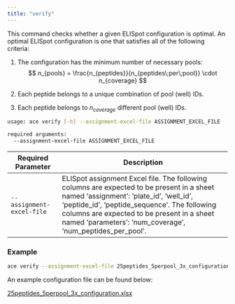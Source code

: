 ```yaml
---
title: "verify"
---
```


This command checks whether a given ELISpot configuration is optimal. An optimal ELISpot configuration is one that satisfies all of the following criteria:

1. The configuration has the minimum number of necessary pools: $$ n_{pools} = \frac{n_{peptides}}{n_{peptides\;per\;pool}} \cdot n_{coverage} $$

2. Each peptide belongs to a unique combination of pool (well) IDs.

3. Each peptide belongs to $n_{coverage}$ different pool (well) IDs.

```bash
usage: ace verify [-h] --assignment-excel-file ASSIGNMENT_EXCEL_FILE

required arguments:
  --assignment-excel-file ASSIGNMENT_EXCEL_FILE
```

| Required Parameter          | Description                                                                               |
| --------------------------- | ----------------------------------------------------------------------------------------- |
| `--assignment-excel-file`  | ELISpot assignment Excel file. The following columns are expected to be present in a sheet named 'assignment': 'plate_id', 'well_id', 'peptide_id', 'peptide_sequence'. The following columns are expected to be present in a sheet named 'parameters': 'num_coverage', 'num_peptides_per_pool'. |

### Example

```bash
ace verify --assignment-excel-file 25peptides_5perpool_3x_configuration.xlsx
```

An example configuration file can be found below:

[25peptides_5perpool_3x_configuration.xlsx](https://github.com/pirl-unc/ace/blob/main/test/data/25peptides_5perpool_3x_configuration.xlsx)